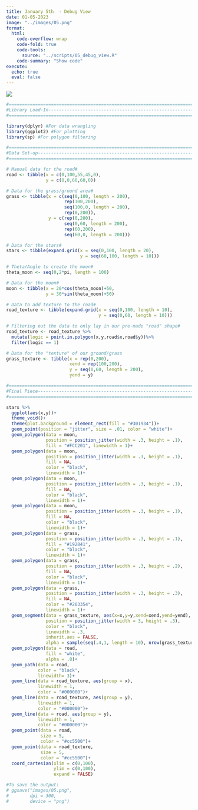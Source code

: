 ```yaml
---
title: January 5th  - Debug View
date: 01-05-2023
image: "../images/05.png"
format:
  html:
    code-overflow: wrap
    code-fold: true
    code-tools:
      source: "../scripts/05_debug_view.R"
    code-summary: "Show code"
execute:
  echo: true
  eval: false
---
```


![](/images/05.png){fig-alt="An nighttime landscape with a yellow half moon and purple night sky in the horizon. In the foor ground is a forced perspective of a dark ground and an unfinished white area where a trail is supposed to be. In its place is a grid with orange circles at each square's corner." fig-align="center"}

```r
#=============================================================================#
#Library Load-In---------------------------------------------------------------
#=============================================================================#

library(dplyr) #For data wrangling
library(ggplot2) #For plotting
library(sp) #For polygon filtering

#=============================================================================#
#Data Set-up-------------------------------------------------------------------
#=============================================================================#

# Manual data for the road#
road <- tibble(x = c(0,100,55,45,0),
               y = c(0,0,60,60,0))

# Data for the grass/ground area#
grass <- tibble(x = c(seq(0,100, length = 200),
                      rep(100,200),
                      seq(100,0, length = 200),
                      rep(0,200)),
                y = c(rep(0,200),
                      seq(0,60, length = 200),
                      rep(60,200),
                      seq(60,0, length = 200)))

# Data for the stars#
stars <- tibble(expand.grid(x = seq(0,100, length = 20),
                            y = seq(60,100, length = 10)))

# Theta/Angle to create the moon#
theta_moon <- seq(0,2*pi, length = 100)

# Data for the moon#
moon <- tibble(x = 20*cos(theta_moon)+50,
               y = 30*sin(theta_moon)+50)

# Data to add texture to the road#
road_texture <- tibble(expand.grid(x = seq(0,100, length = 10),
                                   y = seq(0,60, length = 10))) 

# Filtering out the data to only lay in our pre-made "road" shape#
road_texture <- road_texture %>%
  mutate(logic = point.in.polygon(x,y,road$x,road$y))%>%
  filter(logic == 1)

# Data for the "texture" of our ground/grass
grass_texture <- tibble(x = rep(0,200),
                        xend = rep(100,200),
                        y = seq(0,60, length = 200),
                        yend = y)

#=============================================================================#
#Final Piece-------------------------------------------------------------------
#=============================================================================#

stars %>%
  ggplot(aes(x,y))+
  theme_void()+
  theme(plot.background = element_rect(fill = "#301934"))+
  geom_point(position = "jitter", size = .01, color = "white")+
  geom_polygon(data = moon, 
               position = position_jitter(width = .3, height = .1),
               fill = "#FCC201", linewidth = 1)+
  geom_polygon(data = moon, 
               position = position_jitter(width = .3, height = .1), 
               fill = NA, 
               color = "black", 
               linewidth = 1)+
  geom_polygon(data = moon, 
               position = position_jitter(width = .3, height = .1), 
               fill = NA, 
               color = "black", 
               linewidth = 1)+
  geom_polygon(data = moon, 
               position = position_jitter(width = .3, height = .1), 
               fill = NA, 
               color = "black", 
               linewidth = 1)+
  geom_polygon(data = grass, 
               position = position_jitter(width = .3, height = .1), 
               fill = "#192841", 
               color = "black", 
               linewidth = 1)+
  geom_polygon(data = grass, 
               position = position_jitter(width = .3, height = .2), 
               fill = NA, 
               color = "black", 
               linewidth = 1)+
  geom_polygon(data = grass, 
               position = position_jitter(width = .3, height = .3), 
               fill = NA, 
               color = "#203354", 
               linewidth = 1)+
  geom_segment(data = grass_texture, aes(x=x,y=y,xend=xend,yend=yend),
               position = position_jitter(width = 3, height = .3), 
               color = "black", 
               linewidth = .3, 
               inherit.aes = FALSE, 
               alpha = sample(seq(.4,1, length = 10), nrow(grass_texture), replace = TRUE))+
  geom_polygon(data = road,  
               fill = "white", 
               alpha = .8)+
  geom_path(data = road,  
            color = "black", 
            linewidth= 3)+
  geom_line(data = road_texture, aes(group = x), 
            linewidth = 1, 
            color = "#000000")+
  geom_line(data = road_texture, aes(group = y), 
            linewidth = 1, 
            color = "#000000")+
  geom_line(data = road, aes(group = y), 
            linewidth = 1, 
            color = "#000000")+
  geom_point(data = road, 
             size = 5, 
             color = "#cc5500")+
  geom_point(data = road_texture, 
             size = 5,
             color = "#cc5500")+
  coord_cartesian(xlim = c(0,100),
                  ylim = c(0,100), 
                  expand = FALSE)

#To save the output:
# ggsave("images/05.png",
#        dpi = 300,
#        device = "png")

```
